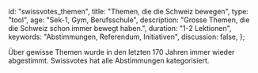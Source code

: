 
  id: "swissvotes_themen",
  title: "Themen, die die Schweiz bewegen",
  type: "tool",
  age: "Sek-1, Gym, Berufsschule",
  description: "Grosse Themen, die die Schweiz schon immer bewegt haben.",
  duration: "1-2 Lektionen",
  keywords: "Abstimmungen, Referendum, Initiativen",
  discussion: false,
};

Über gewisse Themen wurde in den letzten 170 Jahren immer wieder abgestimmt. Swissvotes
hat alle Abstimmungen kategorisiert.

<SwissvotesTopics />
